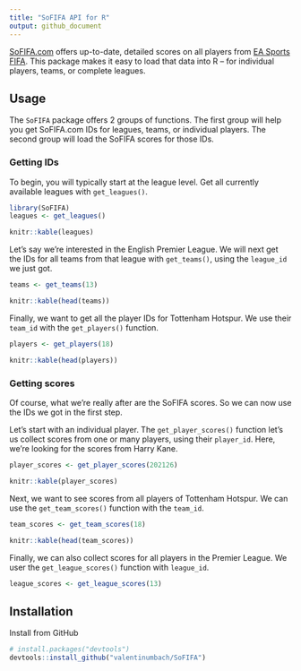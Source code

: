 ```yaml
---
title: "SoFIFA API for R"
output: github_document
---
```


[SoFIFA.com](https://sofifa.com) offers up-to-date, detailed scores on all players 
from [EA Sports FIFA](https://www.easports.com/fifa). 
This package makes it easy to load that data into R -- for individual players, 
teams, or complete leagues.

## Usage

The `SoFIFA` package offers 2 groups of functions. The first group will help you
get SoFIFA.com IDs for leagues, teams, or individual players. The second group 
will load the SoFIFA scores for those IDs.

### Getting IDs

To begin, you will typically start at the league level. Get all currently
available leagues with `get_leagues()`.

```r
library(SoFIFA)
leagues <- get_leagues()
```

```r
knitr::kable(leagues)
```


Let's say we're interested in the English Premier League. We will next get the
IDs for all teams from that league with `get_teams()`, using the `league_id` we
just got.

```r
teams <- get_teams(13)
```

```r
knitr::kable(head(teams))
```

Finally, we want to get all the player IDs for Tottenham Hotspur. We use their
`team_id` with the `get_players()` function.

```r
players <- get_players(18)
```

```r
knitr::kable(head(players))
```

### Getting scores

Of course, what we're really after are the SoFIFA scores. So we can now use the
IDs we got in the first step.

Let's start with an individual player. The `get_player_scores()` function let's 
us collect scores from one or many players, using their `player_id`.
Here, we're looking for the scores from Harry Kane.

```r
player_scores <- get_player_scores(202126)
```

```r
knitr::kable(player_scores)
```

Next, we want to see scores from all players of Tottenham Hotspur. We can use
the `get_team_scores()` function with the `team_id`.

```r
team_scores <- get_team_scores(18)
```

```r
knitr::kable(head(team_scores))
```

Finally, we can also collect scores for all players in the Premier League. We
user the `get_league_scores()` function with `league_id`.

```r
league_scores <- get_league_scores(13)
```

## Installation

Install from GitHub

```r
# install.packages("devtools")
devtools::install_github("valentinumbach/SoFIFA")
```

